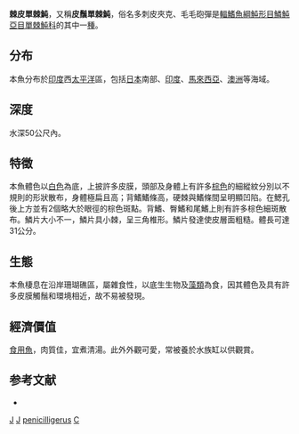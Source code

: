 {{Speciesbox
| taxon = Chaetodermis penicilligerus
| image = Chaetodermis penicilligerus.402 - Aquarium Finisterrae.jpg
| status = NE
| status_system = iucn3.1
| binomial_authority =  [[Rüppell|Rüppell]], 1816
| synonyms = *''Balistes penicilligerus''<br /><small>Cuvier, 1816</small> 
*''Chaetoderma penicilligera''<br /><small>Cuvier, 1816</small> ''
*''Chaetodermis maccullochi''<br /><small>Waite, 1905</small> ''
*''Chaetodermis penicilligera''<br /><small>Cuvier, 1816</small>
}}
'''棘皮單棘魨'''，又稱'''皮鬚單棘魨'''，俗名多刺皮夾克、毛毛砲彈是[[輻鰭魚綱|輻鰭魚綱]][[魨形目|魨形目]][[鱗魨亞目|鱗魨亞目]][[單棘魨科|單棘魨科]]的其中一[[種|種]]。

==分布==
本魚分布於[[印度|印度]]西[[太平洋|太平洋]]區，包括[[日本|日本]]南部、[[印度|印度]]、[[馬來西亞|馬來西亞]]、[[澳洲|澳洲]]等海域。

==深度==
水深50公尺內。

==特徵==
本魚體色以[[白色|白色]]為底，上披許多皮膜，頭部及身體上有許多[[棕色|棕色]]的細縱紋分別以不規則的形狀散布，身體極扁且高；背鰭鰭條高，硬棘與鰭條間呈明顯凹陷。在鰓孔後上方並有2個略大於眼徑的棕色斑點。背鰭、臀鰭和尾鰭上則有許多棕色細斑散布。鱗片大小不一，鱗片具小棘，呈三角椎形。鱗片發達使皮層面粗糙。體長可達31公分。

==生態==
本魚棲息在沿岸珊瑚礁區，屬雜食性，以底生生物及[[藻類|藻類]]為食，因其體色及具有許多皮膜觸鬚和環境相近，故不易被發現。

==經濟價值==
[[食用魚|食用魚]]，肉質佳，宜煮清湯。此外外觀可愛，常被養於水族缸以供觀賞。

==参考文献==
*{{FishBase_species|genus=Chaetodermis|species=penicilligerus|year=2011|month=12}}
{{Taxonbar|from=Q2369277}}

[[Category:觀賞魚|J]]
[[Category:食用鱼|J]]
[[Category:棘皮魨屬|penicilligerus]]
[[Category:1816年描述的鱼类|C]]